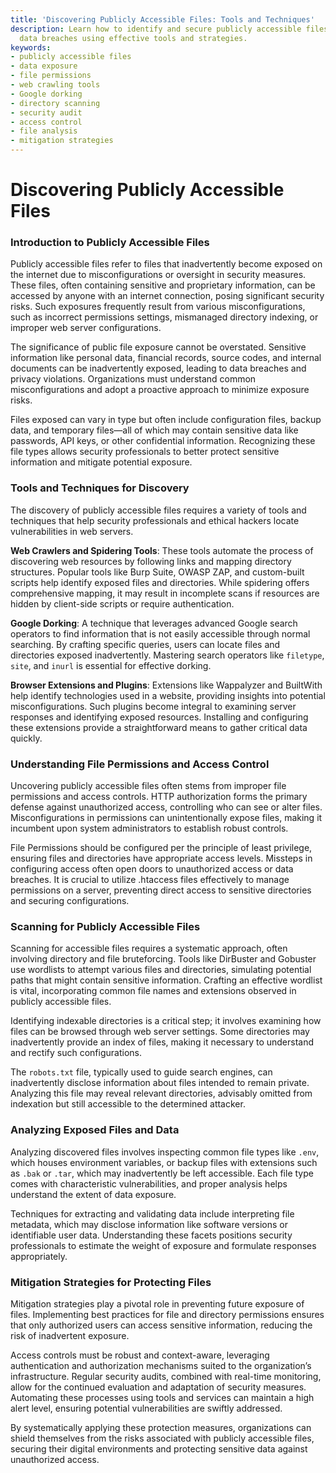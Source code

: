 ```yaml
---
title: 'Discovering Publicly Accessible Files: Tools and Techniques'
description: Learn how to identify and secure publicly accessible files to prevent
  data breaches using effective tools and strategies.
keywords:
- publicly accessible files
- data exposure
- file permissions
- web crawling tools
- Google dorking
- directory scanning
- security audit
- access control
- file analysis
- mitigation strategies
---
```


# Discovering Publicly Accessible Files

### Introduction to Publicly Accessible Files

Publicly accessible files refer to files that inadvertently become exposed on the internet due to misconfigurations or oversight in security measures. These files, often containing sensitive and proprietary information, can be accessed by anyone with an internet connection, posing significant security risks. Such exposures frequently result from various misconfigurations, such as incorrect permissions settings, mismanaged directory indexing, or improper web server configurations.

The significance of public file exposure cannot be overstated. Sensitive information like personal data, financial records, source codes, and internal documents can be inadvertently exposed, leading to data breaches and privacy violations. Organizations must understand common misconfigurations and adopt a proactive approach to minimize exposure risks.

Files exposed can vary in type but often include configuration files, backup data, and temporary files—all of which may contain sensitive data like passwords, API keys, or other confidential information. Recognizing these file types allows security professionals to better protect sensitive information and mitigate potential exposure.

### Tools and Techniques for Discovery

The discovery of publicly accessible files requires a variety of tools and techniques that help security professionals and ethical hackers locate vulnerabilities in web servers.

**Web Crawlers and Spidering Tools**: These tools automate the process of discovering web resources by following links and mapping directory structures. Popular tools like Burp Suite, OWASP ZAP, and custom-built scripts help identify exposed files and directories. While spidering offers comprehensive mapping, it may result in incomplete scans if resources are hidden by client-side scripts or require authentication.

**Google Dorking**: A technique that leverages advanced Google search operators to find information that is not easily accessible through normal searching. By crafting specific queries, users can locate files and directories exposed inadvertently. Mastering search operators like `filetype`, `site`, and `inurl` is essential for effective dorking.

**Browser Extensions and Plugins**: Extensions like Wappalyzer and BuiltWith help identify technologies used in a website, providing insights into potential misconfigurations. Such plugins become integral to examining server responses and identifying exposed resources. Installing and configuring these extensions provide a straightforward means to gather critical data quickly.

### Understanding File Permissions and Access Control

Uncovering publicly accessible files often stems from improper file permissions and access controls. HTTP authorization forms the primary defense against unauthorized access, controlling who can see or alter files. Misconfigurations in permissions can unintentionally expose files, making it incumbent upon system administrators to establish robust controls.

File Permissions should be configured per the principle of least privilege, ensuring files and directories have appropriate access levels. Missteps in configuring access often open doors to unauthorized access or data breaches. It is crucial to utilize .htaccess files effectively to manage permissions on a server, preventing direct access to sensitive directories and securing configurations.

### Scanning for Publicly Accessible Files

Scanning for accessible files requires a systematic approach, often involving directory and file bruteforcing. Tools like DirBuster and Gobuster use wordlists to attempt various files and directories, simulating potential paths that might contain sensitive information. Crafting an effective wordlist is vital, incorporating common file names and extensions observed in publicly accessible files.

Identifying indexable directories is a critical step; it involves examining how files can be browsed through web server settings. Some directories may inadvertently provide an index of files, making it necessary to understand and rectify such configurations.

The `robots.txt` file, typically used to guide search engines, can inadvertently disclose information about files intended to remain private. Analyzing this file may reveal relevant directories, advisably omitted from indexation but still accessible to the determined attacker.

### Analyzing Exposed Files and Data

Analyzing discovered files involves inspecting common file types like `.env`, which houses environment variables, or backup files with extensions such as `.bak` or `.tar`, which may inadvertently be left accessible. Each file type comes with characteristic vulnerabilities, and proper analysis helps understand the extent of data exposure.

Techniques for extracting and validating data include interpreting file metadata, which may disclose information like software versions or identifiable user data. Understanding these facets positions security professionals to estimate the weight of exposure and formulate responses appropriately.

### Mitigation Strategies for Protecting Files

Mitigation strategies play a pivotal role in preventing future exposure of files. Implementing best practices for file and directory permissions ensures that only authorized users can access sensitive information, reducing the risk of inadvertent exposure.

Access controls must be robust and context-aware, leveraging authentication and authorization mechanisms suited to the organization’s infrastructure. Regular security audits, combined with real-time monitoring, allow for the continued evaluation and adaptation of security measures. Automating these processes using tools and services can maintain a high alert level, ensuring potential vulnerabilities are swiftly addressed.

By systematically applying these protection measures, organizations can shield themselves from the risks associated with publicly accessible files, securing their digital environments and protecting sensitive data against unauthorized access.